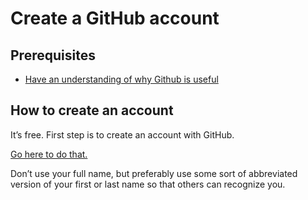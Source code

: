
# Create a GitHub account


## Prerequisites

- [Have an understanding of why Github is useful](https://hutchdatascience.org/dasl-snack-github)

## How to create an account

It's free.
First step is to create an account with GitHub.

[Go here to do that.](https://github.com/join)

Don't use your full name, but preferably use some sort of abbreviated version of your first or last name so that others can recognize you.
